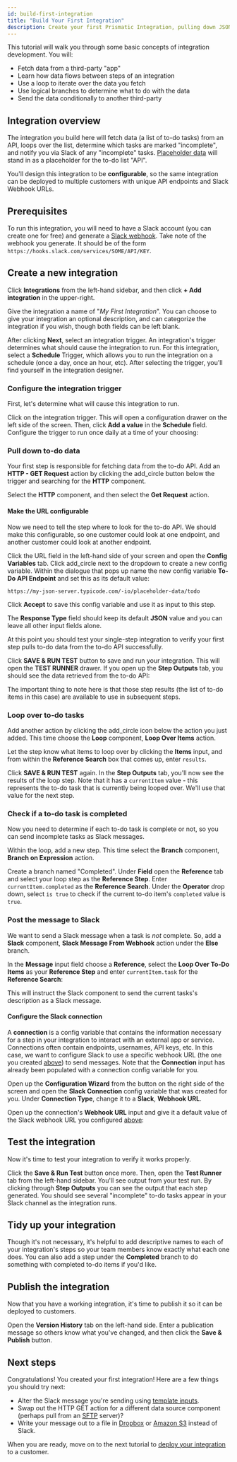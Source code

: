 ```yaml
---
id: build-first-integration
title: "Build Your First Integration"
description: Create your first Prismatic Integration, pulling down JSON from a REST API, and sending data to Slack
---
```



This tutorial will walk you through some basic concepts of integration development.
You will:

- Fetch data from a third-party "app"
- Learn how data flows between steps of an integration
- Use a loop to iterate over the data you fetch
- Use logical branches to determine what to do with the data
- Send the data conditionally to another third-party

## Integration overview

The integration you build here will fetch data (a list of to-do tasks) from an API, loops over the list, determine which tasks are marked "incomplete", and notify you via Slack of any "incomplete" tasks.
[Placeholder data](https://my-json-server.typicode.com/-io/placeholder-data/todo) will stand in as a placeholder for the to-do list "API".

<Screenshot
  filename="getting-started/build-first-integration/completed-integration.png"
  maxWidth="500px"
  alt="Sample integration diagram in  app"
/>

You'll design this integration to be **configurable**, so the same integration can be deployed to multiple customers with unique API endpoints and Slack Webhook URLs.

## Prerequisites

To run this integration, you will need to have a Slack account (you can create one for free) and generate a [Slack webhook](components/slack.mdx#webhook-url).
Take note of the webhook you generate.
It should be of the form `https://hooks.slack.com/services/SOME/API/KEY`.

## Create a new integration

Click **Integrations** from the left-hand sidebar, and then click **+ Add integration** in the upper-right.

<Screenshot
  filename="getting-started/build-first-integration/add-integration.png"
  maxWidth="800px"
  alt="Integrations page in  app"
/>

Give the integration a name of "_My First Integration_".
You can choose to give your integration an optional description, and can categorize the integration if you wish, though both fields can be left blank.

After clicking **Next**, select an integration trigger.
An integration's trigger determines what should cause the integration to run.
For this integration, select a **Schedule** Trigger, which allows you to run the integration on a schedule (once a day, once an hour, etc).
After selecting the trigger, you'll find yourself in the integration designer.

### Configure the integration trigger

First, let's determine what will cause this integration to run.

Click on the integration trigger.
This will open a configuration drawer on the left side of the screen.
Then, click **Add a value** in the **Schedule** field.
Configure the trigger to run once daily at a time of your choosing:

<Screenshot
  filename="getting-started/build-first-integration/configure-integration-trigger.png"
  maxWidth="550px"
  alt="Integration trigger in  app"
/>

### Pull down to-do data

Your first step is responsible for fetching data from the to-do API.
Add an **HTTP - GET Request** action by clicking the <Icon>add_circle</Icon> button below the trigger and searching for the **HTTP** component.

<Screenshot
  filename="getting-started/build-first-integration/add-http-action-1.png"
  maxWidth="650px"
  alt="HTTP Component selection in  app"
/>

Select the **HTTP** component, and then select the **Get Request** action.

<Screenshot
  filename="getting-started/build-first-integration/add-http-action-2.png"
  maxWidth="650px"
  alt="Get Request action selection for HTTP Component in  app"
/>

#### Make the URL configurable

Now we need to tell the step where to look for the to-do API.
We should make this configurable, so one customer could look at one endpoint, and another customer could look at another endpoint.

Click the URL field in the left-hand side of your screen and open the **Config Variables** tab.
Click <Icon>add_circle</Icon> next to the dropdown to create a new config variable.
Within the dialogue that pops up name the new config variable **To-Do API Endpoint** and set this as its default value:

`https://my-json-server.typicode.com/-io/placeholder-data/todo`

Click **Accept** to save this config variable and use it as input to this step.

The **Response Type** field should keep its default **JSON** value and you can leave all other input fields alone.

<Screenshot
  filename="getting-started/build-first-integration/configure-http-action.png"
  maxWidth="800px"
  alt="Configure HTTP action in  app"
/>

At this point you should test your single-step integration to verify your first step pulls to-do data from the to-do API successfully.

Click **SAVE & RUN TEST** button to save and run your integration.
This will open the **TEST RUNNER** drawer.
If you open up the **Step Outputs** tab, you should see the data retrieved from the to-do API:

<Screenshot
  filename="getting-started/build-first-integration/test-http-action.png"
  maxWidth="800px"
  alt="Test HTTP action in  app"
/>

The important thing to note here is that those step results (the list of to-do items in this case) are available to use in subsequent steps.

### Loop over to-do tasks

Add another action by clicking the <Icon>add_circle</Icon> icon below the action you just added.
This time choose the **Loop** component, **Loop Over Items** action.

Let the step know what items to loop over by clicking the **Items** input, and from within the **Reference Search** box that comes up, enter `results`.

<Screenshot
  filename="getting-started/build-first-integration/configure-loop-action.png"
  maxWidth="800px"
  alt="Loop over items in  app"
/>

Click **SAVE & RUN TEST** again.
In the **Step Outputs** tab, you'll now see the results of the loop step.
Note that it has a `currentItem` value - this represents the to-do task that is currently being looped over.
We'll use that value for the next step.

<Screenshot
  filename="getting-started/build-first-integration/test-loop-action.png"
  maxWidth="800px"
  alt="Test loop action in  app"
/>

### Check if a to-do task is completed

Now you need to determine if each to-do task is complete or not, so you can send incomplete tasks as Slack messages.

Within the loop, add a new step.
This time select the **Branch** component, **Branch on Expression** action.

Create a branch named "Completed".
Under **Field** open the **Reference** tab and select your loop step as the **Reference Step**.
Enter `currentItem.completed` as the **Reference Search**.
Under the **Operator** drop down, select `is true` to check if the current to-do item's `completed` value is `true`.

<Screenshot
  filename="getting-started/build-first-integration/configure-branch-action.png"
  maxWidth="800px"
  alt="Configure branch action in  app"
/>

### Post the message to Slack

We want to send a Slack message when a task is _not_ complete.
So, add a **Slack** component, **Slack Message From Webhook** action under the **Else** branch.

In the **Message** input field choose a **Reference**, select the **Loop Over To-Do Items** as your **Reference Step** and enter `currentItem.task` for the **Reference Search**:

<Screenshot
  filename="getting-started/build-first-integration/configure-slack-action.png"
  maxWidth="800px"
  alt="Configure Slack action in  app"
/>

This will instruct the Slack component to send the current tasks's description as a Slack message.

#### Configure the Slack connection

A **connection** is a config variable that contains the information necessary for a step in your integration to interact with an external app or service.
Connections often contain endpoints, usernames, API keys, etc.
In this case, we want to configure Slack to use a specific webhook URL (the one you created [above](#prerequisites)) to send messages.
Note that the **Connection** input has already been populated with a connection config variable for you.

Open up the **Configuration Wizard** from the button on the right side of the screen and open the **Slack Connection** config variable that was created for you.
Under **Connection Type**, change it to a **Slack**, **Webhook URL**.

Open up the connection's **Webhook URL** input and give it a default value of the Slack webhook URL you configured [above](#prerequisites):

<Screenshot
  filename="getting-started/build-first-integration/slack-default-webhook-url.png"
  alt="Set Slack default webhook URL in  app"
/>

## Test the integration

Now it's time to test your integration to verify it works properly.

Click the **Save & Run Test** button once more.
Then, open the **Test Runner** tab from the left-hand sidebar.
You'll see output from your test run.
By clicking through **Step Outputs** you can see the output that each step generated.
You should see several "incomplete" to-do tasks appear in your Slack channel as the integration runs.

<Screenshot
  filename="getting-started/build-first-integration/test-integration.png"
  alt="Test sample integration in  app"
/>

## Tidy up your integration

Though it's not necessary, it's helpful to add descriptive names to each of your integration's steps so your team members know exactly what each one does.
You can also add a step under the **Completed** branch to do something with completed to-do items if you'd like.

<Screenshot
  filename="getting-started/build-first-integration/completed-integration.png"
  maxWidth="550px"
  alt="Sample integration diagram in  app"
/>

## Publish the integration

Now that you have a working integration, it's time to publish it so it can be deployed to customers.

Open the **Version History** tab on the left-hand side.
Enter a publication message so others know what you've changed, and then click the **Save & Publish** button.

<Screenshot
  filename="getting-started/build-first-integration/publish-integration.png"
  maxWidth="450px"
  alt="Publish the integration in  app"
/>

## Next steps

Congratulations! You created your first integration! Here are a few things you should try next:

- Alter the Slack message you're sending using [template inputs](building-integrations.mdx#template-inputs).
- Swap out the HTTP GET action for a different data source component (perhaps pull from an [SFTP](components/sftp.mdx) server)?
- Write your message out to a file in [Dropbox](components/dropbox.mdx) or [Amazon S3](components/aws-s3.mdx) instead of Slack.

When you are ready, move on to the next tutorial to [deploy your integration](getting-started/first-integration/deploy-first-integration.mdx) to a customer.
